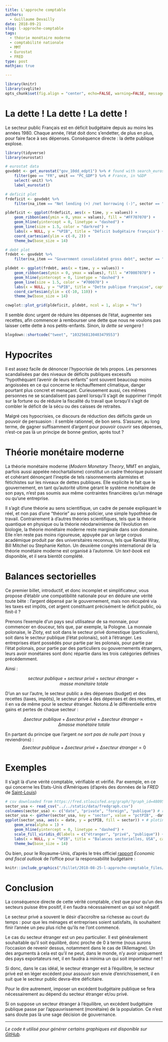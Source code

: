 ```yaml
---
title: L'approche comptable
authors: 
  - Guillaume Devailly
date: 2018-09-21
slug: l-approche-comptable
tags:
  - théorie monétaire moderne
  - comptabilité nationale
  - MMT
  - Eurostat
  - FRED
type: post
mathjax: true  

---
```


```r
library(knitr)
library(svglite)
opts_chunk$set(fig.align = "center", echo=FALSE, warning=FALSE, message=FALSE)
```

# La dette ! La dette ! La dette !

Le secteur public Français est en déficit budgétaire depuis au moins les années 1980.
Chaque année, l'état doit donc s’endetter, de plus en plus, pour faire face à ses dépenses.
Conséquence directe : la dette publique explose.

```r
library(tidyverse)
library(eurostat)

# eurostat data
govdebt <- get_eurostat("gov_10dd_edpt1") %>% # found with search_eurostat("deficit")
    filter(geo == "FR", unit == "PC_GDP") %>% # France, in %GDP 
    select(-unit) %>%
    label_eurostat()

# deficit plot
frdeficit <- govdebt %>%
    filter(na_item == "Net lending (+) /net borrowing (-)", sector == "General government")

pldeficit <- ggplot(frdeficit, aes(x = time, y = values)) +
    geom_ribbon(aes(ymin = 0, ymax = values), fill = "#FF707070") +
    geom_hline(yintercept = 0, linetype = "dashed") +
    geom_line(size = 1.5, color = "darkred") +
    labs(x = NULL, y = "%PIB", title = "Déficit budgétaire français") +
    coord_cartesian(ylim = c(-8, 2)) +
    theme_bw(base_size = 14)

# debt plot
frdebt <- govdebt %>%
    filter(na_item == "Government consolidated gross debt", sector == "General government")

pldebt <- ggplot(frdebt, aes(x = time, y = values)) +
    geom_ribbon(aes(ymin = 0, ymax = values), fill = "#70007070") +
    geom_hline(yintercept = 0, linetype = "dashed") +
    geom_line(size = 1.5, color = "#700070") +
    labs(x = NULL, y = "%PIB", title = "Dette publique française", caption = "Données eurostat") +
    coord_cartesian(ylim = c(-10, 110)) +
    theme_bw(base_size = 14)

cowplot::plot_grid(pldeficit, pldebt, ncol = 1, align = "hv")
```

Il semble donc urgent de réduire les dépenses de l'état, augmenter ses recettes,
afin commencer à rembourser une dette que nous ne voulons pas laisser cette dette à nos petits-enfants.
Sinon, *la dette se vengera* !

```r
blogdown::shortcode("tweet", "1032568130403479553")
```

# Hypocrites

Il est assez facile de dénoncer l'hypocrisie de tels propos. Les personnes scandalisées par des niveaux de
déficits publiques excessifs "hypothéquant l'avenir de leurs enfants" sont souvent beaucoup moins angoissées
en ce qui concerne le réchauffement climatique, danger pourtant plus concret et menaçant.
Curieusement aussi, ces mêmes personnes ne se scandalisent pas pareil
lorsqu'il s'agit de supprimer l'impôt sur la fortune ou de réduire la fiscalité du travail 
que lorsqu'il s'agit de combler le déficit de la sécu ou des caisses de retraites.

Malgré ces hypocrisies, ce discours de réduction des déficits garde un pouvoir de persuasion : il semble rationnel, de bon sens.
S'assurer, au long terme, de gagner suffisamment d'argent pour pouvoir couvrir ses dépenses, 
n'est-ce pas là un principe de bonne gestion, après tout ?

# Théorie monétaire moderne

La théorie monétaire moderne (*Modern Monetary Theory*, MMT en anglais, parfois aussi appelée néochartalisme) constitut un cadre
théorique puissant et cohérant dénonçant l’ineptie de tels raisonnements alarmistes et fétichistes sur les niveaux de dettes publiques.
Elle explicite le fait que le gouvernement, en tant qu'autorité ultime gérant le système monétaire de son pays,
n'est pas soumis aux même contraintes financières qu'un ménage ou qu'une entreprise.

Il s'agit d'une théorie au sens scientifique, un cadre de pensée expliquant le réel, et non pas d'une "théorie" au sens policier, une simple
hypothèse de travail. Contrairement à d'autres théories scientifiques, tels que la théorie quantique en physique ou la théorie néodarwinienne
de l’évolution  en biologie, la théorie monétaire moderne reste marginale dans son domaine. Elle n'en reste pas moins rigoureuse, appuyée par
un large corpus académique produit par des universitaires reconnus, tels que Randal Wray, Bill Mitchel ou Stephanie Kelton.
Un deuxième congrès international de la théorie monétaire moderne est organisé à l'automne. Un *text-book* est disponible, et il sera bientôt
complété.

# Balances sectorielles

Ce premier billet, introductif, et donc incomplet et simplificateur, vous propose d'établir une compatibilité nationale 
pour en déduire une vérité toute bête : l'argent dépensé par le gouvernement, mais non récupéré via les taxes est impôts,
cet argent constituant précisément le déficit public, où finit-il ?

Prenons l'exemple d'un pays seul utilisateur de sa monnaie, pour commencer en douceur, tels que, par exemple, la Pologne.
La monnaie polonaise, le Zloty, est soit dans le secteur privé domestique (particuliers),
soit dans le secteur publique (l'état polonais), soit à l'étranger.
Les entreprises étant possédés pour partie par les polonais, pour partie par l'état polonais, pour partie
par des particuliers ou gouvernements étrangers, leurs avoir monétaires sont donc répartie dans les trois catégories
définies précédemment.

Ainsi :

$$ secteur\ publique + secteur\ privé + secteur\ étranger = masse\ monétaire\ totale $$

D'un an sur l'autre, le secteur public a des dépenses (budget) et des recettes (taxes, impôts),
le secteur privé à des dépenses et des recettes, et il en va de même pour le secteur étranger. Notons
$\Delta$ le différentielle entre gains et pertes de chaque secteur :

$$ \Delta secteur\ publique + \Delta secteur\ privé + \Delta secteur\ étranger = \Delta masse\ monétaire\ totale $$

En partant du principe que l'argent *ne sort pas de nulle part* (nous y reviendrons) :
$$ \Delta secteur\ publique + \Delta secteur\ privé + \Delta secteur\ étranger = 0$$

# Exemples

Il s'agit là d'une vérité comptable, vérifiable et vérifié. Par exemple, en ce qui concerne les Etats-Unis d'Amériques
(d'après des données de la *FRED* de [Saint-Louis](https://fred.stlouisfed.org/graph/?graph_id=480953))

```r
# csv downloaded from https://fred.stlouisfed.org/graph/?graph_id=480953
sector_usa <- read_csv("../../static/data/fredgraph.csv")
colnames(sector_usa) <- c("date", "private", "foreign", "publique") # renaming coloumns
sector_usa <- gather(sector_usa, key = "sector", value = "pctPIB", -date) # tidying
ggplot(sector_usa, aes(x = date, y = pctPIB, fill = sector)) + # ploting
    geom_area(alpha = 1) +
    geom_hline(yintercept = 0, linetype = "dashed") +
    scale_fill_viridis_d(labels = c("étranger", "privé", "publique")) + 
    labs(x = NULL, y = "%PIB", title = "Balances sectorielles, USA", caption = "Données FRED St Louis", fill = "Secteur :") +
    theme_bw(base_size = 14)

```


Ou bien, pour le Royaume-Unis, d'après le très officiel
[rapport](http://obr.uk/efo/economic-fiscal-outlook-march-2018/) *Economic and fiscal outlook* de l'office 
pour la responsabilité budgétaire :

```r
knitr::include_graphics("/billet/2018-08-25-l-approche-comptable_files/obr_2018.png")
```

# Conclusion

La conséquence directe de cette vérité comptable, c'est que pour qu'un des secteurs puisse être positif,
il en faudra nécessairement un qui soit négatif.

Le secteur privé a souvent le désir d'accroître sa richesse au court du temps :
pour que les ménages et entreprises soient satisfaits, ils souhaitent finir l'année un peu plus riche
qu'ils ne l'ont commencé.

Le cas du secteur étranger est un peu particulier. Il est généralement souhaitable qu'il soit équilibré, 
donc proche de 0 à terme (nous aurons l'occasion de revenir dessus, notamment dans le cas de l'Allemagne).
Un des arguments à cela est qu'il ne peut, dans le monde, n'y avoir uniquement des pays exportateurs net, il en faudra 
à minima un qui soit importateur net !

Si donc, dans le cas idéal, le secteur étranger est à l'équilibre, le secteur privé est en léger excédent pour
assouvir son envie d'enrichissement, il en suit que le secteur public devra-être déficitaire.

Pour le dire autrement, imposer un excédent budgétaire publique se fera nécessairement au dépend du secteur étranger et/ou privé.

Si on suppose un secteur étranger à l'équilibre, un excédent budgétaire publique passe par l’appauvrissement 
(monétaire) de la population. Ce n'est sans doute pas là une sage décision de gouvernance.

---
*Le code `R` utilisé pour générer certains graphiques est disponible sur
[GitHub](https://github.com/gdevailly/amatmacro/blob/master/content/billet/2018-08-25-l-approche-comptable.Rmd).*
